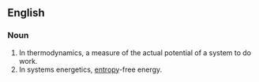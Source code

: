 ==English==

===Noun===
{{wikipedia}}
{{en-noun|-}}

# In thermodynamics, a measure of the actual potential of a system to do work.
# In systems energetics, [[entropy]]-free energy.